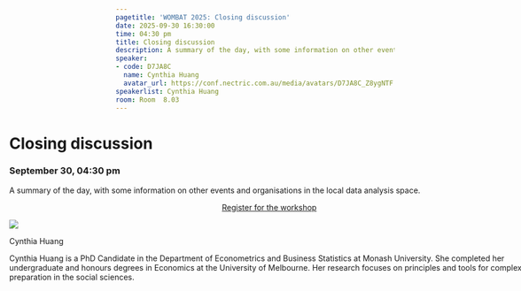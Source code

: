 ```yaml
---
pagetitle: 'WOMBAT 2025: Closing discussion'
date: 2025-09-30 16:30:00
time: 04:30 pm
title: Closing discussion
description: A summary of the day, with some information on other events and organisations in the local data analysis space.
speaker:
- code: D7JA8C
  name: Cynthia Huang
  avatar_url: https://conf.nectric.com.au/media/avatars/D7JA8C_Z8ygNTF.jpeg
speakerlist: Cynthia Huang
room: Room  8.03
---
```


::::::::::::::: {.grid style="width: 100vw;  transform: translateX(-20%);"}
::: {#sponsors_banner .g-col-12 .title}
# Closing discussion

### September 30, 04:30 pm
:::

:::::::::::: {.g-col-12 .full_text_block style="min-width: 640px; max-width:1080px; margin: 0 auto"}
A summary of the day, with some information on other events and organisations in the local data analysis space.

::: {.register-btn style="width: 20%; margin: 0 auto; display: block"}
[Register for the workshop](https://events.humanitix.com/wombat-2025-day-2-workshop)
:::

:::::: speaker
::: speaker-header
![](https://conf.nectric.com.au/media/avatars/D7JA8C_Z8ygNTF.jpeg)
:::

::: speaker-name
Cynthia Huang
:::

::: speaker-bio
Cynthia Huang is a PhD Candidate in the Department of Econometrics and Business Statistics at Monash University. She completed her undergraduate and honours degrees in Economics at the University of Melbourne. Her research focuses on principles and tools for complex data preparation in the social sciences.
:::
::::::
::::::::::::

<div>

</div>
:::::::::::::::

```{=html}
<style>
#title-block-header {
display: none !important;
}
</style>
```